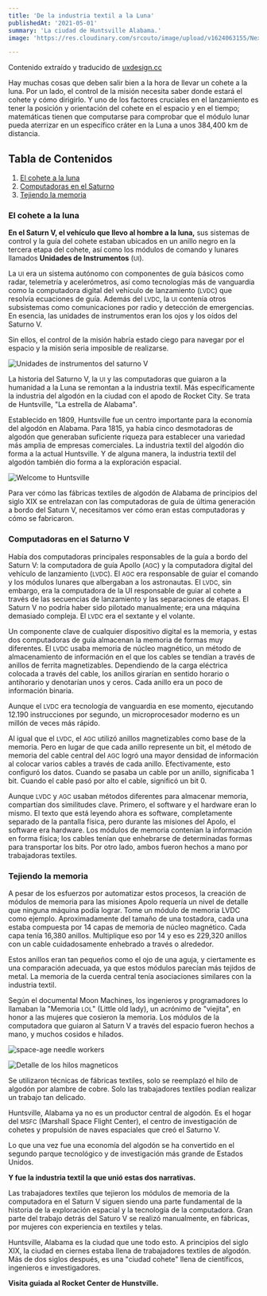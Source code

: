 ```yaml
---
title: 'De la industria textil a la Luna'
publishedAt: '2021-05-01'
summary: 'La ciudad de Huntsville Alabama.'
image: 'https://res.cloudinary.com/srcouto/image/upload/v1624063155/Next-srcouto/de-la-industria-textil-a-la-luna/banner.png'

---
```


Contenido extraído y traducido de <a href="https://uxdesign.cc/how-the-cotton-mill-put-a-man-on-the-moon-3ddf7e7f6281" className="external-link" target="_blank" rel="noopener noreferrer">uxdesign.cc</a>

Hay muchas cosas que deben salir bien a la hora de llevar un cohete a la luna. Por un lado, el control de la misión necesita saber donde estará el cohete y cómo dirigirlo. Y uno de los factores cruciales en el lanzamiento es tener la posición y orientación del cohete en el espacio y en el tiempo; matemáticas tienen que computarse para comprobar que el módulo lunar pueda aterrizar en un específico cráter en la Luna a unos 384,400 km de distancia.

## Tabla de Contenidos

1.  [El cohete a la luna](/blog/de-la-industria-textil-a-la-luna#el-cohete-a-la-luna)
2.  [Computadoras en el Saturno](/blog/de-la-industria-textil-a-la-luna#computadoras-en-el-saturno-v)
3.  [Tejiendo la memoria](/blog/de-la-industria-textil-a-la-luna#tejiendo-la-memoria)

### El cohete a la luna

**En el Saturn V, el vehículo que llevo al hombre a la luna,** sus sistemas de control y la guía del cohete estaban ubicados en un anillo negro en la tercera etapa del cohete, así como los módulos de comando y lunares llamados **Unidades de Instrumentos** (<small>UI</small>).

La <small>UI</small> era un sistema autónomo con componentes de guía básicos como radar, telemetría y acelerómetros, así como tecnologías más de vanguardia como la computadora digital del vehículo de lanzamiento (<small>LVDC</small>) que resolvía ecuaciones de guía. Además del <small>LVDC</small>, la <small>UI</small> contenía otros subsistemas como comunicaciones por radio y detección de emergencias. En esencia, las unidades de instrumentos eran los ojos y los oídos del Saturno V.

Sin ellos, el control de la misión habría estado ciego para navegar por el espacio y la misión seria imposible de realizarse.

<Image
  alt="Unidades de instrumentos del saturno V"
  src="https://res.cloudinary.com/srcouto/image/upload/v1624063156/Next-srcouto/de-la-industria-textil-a-la-luna/saturn-apollo_mywqra.jpg"
  width={1024}
  height={648}
/>

La historia del Saturno V, la <small>UI</small> y las computadoras que guiaron a la humanidad a la Luna se remontan a la industria textil. Más específicamente la industria del algodón en la ciudad con el apodo de Rocket City. Se trata de Huntsville, "La estrella de Alabama".

Establecido en 1809, Huntsville fue un centro importante para la economía del algodón en Alabama. Para 1815, ya había cinco desmotadoras de algodón que generaban suficiente riqueza para establecer una variedad más amplia de empresas comerciales. La industria textil del algodón dio forma a la actual Huntsville. Y de alguna manera, la industria textil del algodón también dio forma a la exploración espacial.

<Image
  alt="Welcome to Huntsville"
  src="https://res.cloudinary.com/srcouto/image/upload/v1624063157/Next-srcouto/de-la-industria-textil-a-la-luna/huntsville-alabama-rocket-city_zcngao.jpg"
  width={1900}
  height={1200}
/>

<ImageCaption title="Bienvenidos a Huntsville, la ciudad de los cohetes" />

Para ver cómo las fábricas textiles de algodón de Alabama de principios del siglo XIX se entrelazan con las computadoras de guía de última generación a bordo del Saturn V, necesitamos ver cómo eran estas computadoras y cómo se fabricaron.

### Computadoras en el Saturno V

Había dos computadoras principales responsables de la guía a bordo del Saturn V: la computadora de guía Apollo (<small>AGC</small>) y la computadora digital del vehículo de lanzamiento (<small>LVDC</small>). El <small>AGC</small> era responsable de guiar el comando y los módulos lunares que albergaban a los astronautas. El <small>LVDC</small>, sin embargo, era la computadora de la UI responsable de guiar al cohete a través de las secuencias de lanzamiento y las separaciones de etapas. El Saturn V no podría haber sido pilotado manualmente; era una máquina demasiado compleja. El <small>LVDC</small> era el sextante y el volante.

Un componente clave de cualquier dispositivo digital es la memoria, y estas dos computadoras de guía almacenan la memoria de formas muy diferentes. El <small>LVDC</small> usaba memoria de núcleo magnético, un método de almacenamiento de información en el que los cables se tendían a través de anillos de ferrita magnetizables. Dependiendo de la carga eléctrica colocada a través del cable, los anillos girarían en sentido horario o antihorario y denotarían unos y ceros. Cada anillo era un poco de información binaria.

Aunque el <small>LVDC</small> era tecnología de vanguardia en ese momento, ejecutando 12.190 instrucciones por segundo, un microprocesador moderno es un millón de veces más rápido.

Al igual que el <small>LVDC</small>, el <small>AGC</small> utilizó anillos magnetizables como base de la memoria. Pero en lugar de que cada anillo represente un bit, el método de memoria del cable central del <small>AGC</small> logró una mayor densidad de información al colocar varios cables a través de cada anillo. Efectivamente, esto configuró los datos. Cuando se pasaba un cable por un anillo, significaba 1 bit. Cuando el cable pasó por alto el cable, significó un bit 0.

Aunque <small>LVDC</small> y <small>AGC</small> usaban métodos diferentes para almacenar memoria, compartían dos similitudes clave. Primero, el software y el hardware eran lo mismo. El texto que está leyendo ahora es software, completamente separado de la pantalla física, pero durante las misiones del Apolo, el software era hardware. Los módulos de memoria contenían la información en forma física; los cables tenían que enhebrarse de determinadas formas para transportar los bits. Por otro lado, ambos fueron hechos a mano por trabajadoras textiles.

### Tejiendo la memoria

A pesar de los esfuerzos por automatizar estos procesos, la creación de módulos de memoria para las misiones Apolo requería un nivel de detalle que ninguna máquina podía lograr. Tome un módulo de memoria LVDC como ejemplo. Aproximadamente del tamaño de una tostadora, cada una estaba compuesta por 14 capas de memoria de núcleo magnético. Cada capa tenía 16,380 anillos. Multiplique eso por 14 y eso es 229,320 anillos con un cable cuidadosamente enhebrado a través o alrededor.

Estos anillos eran tan pequeños como el ojo de una aguja, y ciertamente es una comparación adecuada, ya que estos módulos parecían más tejidos de metal. La memoria de la cuerda central tenía asociaciones similares con la industria textil.

<Quote title="Memoria LOL (Little old lady)">
  Según el documental Moon Machines, los ingenieros y programadores lo llamaban
  la "Memoria <small>LOL</small>" (Little old lady), un acrónimo de "viejita",
  en honor a las mujeres que cosieron la memoria. Los módulos de la computadora
  que guiaron al Saturn V a través del espacio fueron hechos a mano, y muchos
  cosidos e hilados.
</Quote>


<Image
  alt="space-age needle workers"
  src="https://res.cloudinary.com/srcouto/image/upload/v1624063156/Next-srcouto/de-la-industria-textil-a-la-luna/memorias-lol_g1qgyk.jpg"
  width={1024}
  height={735}
  priority
/>
<ImageCaption title="Imagen de bostonglobe.com" />


<Image
  alt="Detalle de los hilos magneticos"
  src="https://res.cloudinary.com/srcouto/image/upload/c_fill,w_1400/v1624063157/Next-srcouto/de-la-industria-textil-a-la-luna/wave-saturn.jpg"
  width={1400}
  height={934}
/>

<ImageCaption
  title="Una imagen de primer plano de la memoria de núcleo magnético cuya estructura
    entrelazada recuerda mucho a la tela."
/>

Se utilizaron técnicas de fábricas textiles, solo se reemplazó el hilo de algodón por alambre de cobre. Solo las trabajadores textiles podían realizar un trabajo tan delicado.

Huntsville, Alabama ya no es un productor central de algodón. Es el hogar del <small>MSFC</small> (Marshall Space Flight Center), el centro de investigación de cohetes y propulsión de naves espaciales que creó el Saturno V.

Lo que una vez fue una economía del algodón se ha convertido en el segundo parque tecnológico y de investigación más grande de Estados Unidos.

**Y fue la industria textil la que unió estas dos narrativas.**

Las trabajadores textiles que tejieron los módulos de memoria de la computadora en el Saturn V siguen siendo una parte fundamental de la historia de la exploración espacial y la tecnología de la computadora. Gran parte del trabajo detrás del Saturo V se realizó manualmente, en fábricas, por mujeres con experiencia en textiles y telas.

Huntsville, Alabama es la ciudad que une todo esto. A principios del siglo XIX, la ciudad en ciernes estaba llena de trabajadores textiles de algodón. Más de dos siglos después, es una "ciudad cohete" llena de científicos, ingenieros e investigadores.

**Visita guiada al Rocket Center de Hunstville.**

<Youtube videoId="dI-JW2UIAG0" title="Visita guiada al Rocket Center de Hunstville" />
